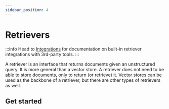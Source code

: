 ```yaml
---
sidebar_position: 4
---
```

# Retrievers

:::info
Head to [Integrations](/docs/integrations/retrievers/) for documentation on built-in retriever integrations with 3rd-party tools.
:::

A retriever is an interface that returns documents given an unstructured query. It is more general than a vector store.
A retriever does not need to be able to store documents, only to return (or retrieve) it. Vector stores can be used
as the backbone of a retriever, but there are other types of retrievers as well.

## Get started


<GetStarted/>

